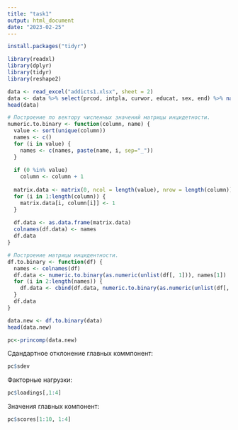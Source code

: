 ```yaml
---
title: "task1"
output: html_document
date: "2023-02-25"
---
```


```r
install.packages("tidyr")
```

```r
library(readxl)
library(dplyr)
library(tidyr)
library(reshape2)
```

```r
data <- read_excel("addicts1.xlsx", sheet = 2)
data <- data %>% select(prcod, intpla, curwor, educat, sex, end) %>% na.omit()
head(data)
```

```r
# Построение по вектору численных значений матрицы инцидетности.
numeric.to.binary <- function(column, name) {
  value <- sort(unique(column))
  names <- c()
  for (i in value) {
    names <- c(names, paste(name, i, sep="_"))
  }
  
  if (0 %in% value)
    column <- column + 1
  
  matrix.data <- matrix(0, ncol = length(value), nrow = length(column))
  for (i in 1:length(column)) {
    matrix.data[i, column[i]] <- 1
  }
  
  df.data <- as.data.frame(matrix.data)
  colnames(df.data) <- names
  df.data
}

# Построение матрицы инцидентности.
df.to.binary <- function(df) {
  names <- colnames(df)
  df.data <- numeric.to.binary(as.numeric(unlist(df[, 1])), names[1])
  for (i in 2:length(names)) {
    df.data <- cbind(df.data, numeric.to.binary(as.numeric(unlist(df[, i])), names[i]))
  }
  df.data
}

data.new <- df.to.binary(data)
head(data.new)
```

```r
pc<-princomp(data.new)
```

Сдандартное отклонение главных коммпонент:
```r
pc$sdev
```

Факторные нагрузки:
```r
pc$loadings[,1:4]
```



Значения главных компонент:
```r
pc$scores[1:10, 1:4]
```










